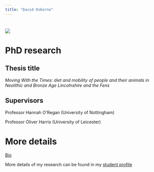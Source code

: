 ```yaml
---
title: "David Osborne"
---
```


# ![](IMG_2061.png)

# PhD research

## Thesis title

*Moving With the Times: diet and mobility of people and their animals in Neolithic and Bronze Age Lincolnshire and the Fens*

## Supervisors

Professor Hannah O'Regan (University of Nottingham)

Professor Oliver Harris (University of Leicester)

# More details

[Bio](about.qmd)

More details of my research can be found in my [student profile](https://www.midlands4cities.ac.uk/student_profile/david-osborne/)
